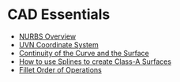 # CAD Essentials

- [NURBS Overview](/cad-essentials/nurbs-overview)
- [UVN Coordinate System](/cad-essentials/uvn-coordinate-system)
- [Continuity of the Curve and the Surface](/cad-essentials/continuity-curve-and-surface)
- [How to use Splines to create Class-A Surfaces](/cad-essentials/how-to-use-splines-to-create-class-a-Surfaces)
- [Fillet Order of Operations](/cad-essentials/fillet-order-of-operations)
